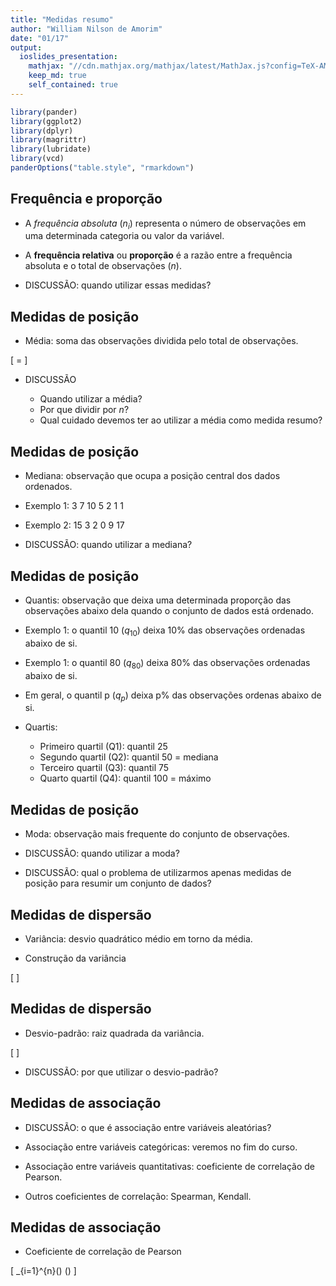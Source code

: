 ```yaml
---
title: "Medidas resumo"
author: "William Nilson de Amorim"
date: "01/17"
output: 
  ioslides_presentation:
    mathjax: "//cdn.mathjax.org/mathjax/latest/MathJax.js?config=TeX-AMS-MML_HTMLorMML"
    keep_md: true
    self_contained: true
---
```


```r
library(pander)
library(ggplot2)
library(dplyr)
library(magrittr)
library(lubridate)
library(vcd)
panderOptions("table.style", "rmarkdown")
```

## Frequência e proporção {.build}

- A *frequência absoluta* ($n_i$) representa o número de observações em uma determinada categoria ou valor da variável.

- A **frequência relativa** ou **proporção** é a razão entre a frequência absoluta e o total de observações ($n$).

- DISCUSSÃO: quando utilizar essas medidas?

## Medidas de posição {.build}

- Média: soma das observações dividida pelo total de observações.

\vspace{3mm}

\[
\frac{\sum_{i=1}^{n}X_i}{n} = \frac{X_1 + X_2 + ... + X_n}{n}
\]

- DISCUSSÃO

    - Quando utilizar a média?
    - Por que dividir por $n$?
    - Qual cuidado devemos ter ao utilizar a média como medida resumo?
    
## Medidas de posição {.build}

- Mediana: observação que ocupa a posição central dos dados ordenados.

- Exemplo 1: 3 7 10 5 2 1 1

- Exemplo 2: 15 3 2 0 9 17

- DISCUSSÃO: quando utilizar a mediana?

## Medidas de posição {.build}

- Quantis: observação que deixa uma determinada proporção das observações abaixo dela quando o conjunto de dados está ordenado.

- Exemplo 1: o quantil 10 ($q_10$) deixa 10% das observações ordenadas abaixo de si.
- Exemplo 1: o quantil 80 ($q_80$) deixa 80% das observações ordenadas abaixo de si.

- Em geral, o quantil p ($q_p$) deixa p% das observações ordenas abaixo de si.

- Quartis: 
    
    - Primeiro quartil (Q1): quantil 25
    - Segundo quartil (Q2): quantil 50 = mediana
    - Terceiro quartil (Q3): quantil 75
    - Quarto quartil (Q4): quantil 100 = máximo

## Medidas de posição {.build}

- Moda: observação mais frequente do conjunto de observações.

- DISCUSSÃO: quando utilizar a moda?

- DISCUSSÃO: qual o problema de utilizarmos apenas medidas de posição para resumir um conjunto de dados?

## Medidas de dispersão

- Variância: desvio quadrático médio em torno da média.

- Construção da variância

\[
\frac{\sum_{i=1}^{n}(X_i - \bar{X})^2}{n}
\]

## Medidas de dispersão

- Desvio-padrão: raiz quadrada da variância.

\[
\sqrt{\frac{\sum_{i=1}^{n}(X_i - \bar{X})^2}{n}}
\]

- DISCUSSÃO: por que utilizar o desvio-padrão?


## Medidas de associação

- DISCUSSÃO: o que é associação entre variáveis aleatórias?

- Associação entre variáveis categóricas: veremos no fim do curso.

- Associação entre variáveis quantitativas: coeficiente de correlação de Pearson.

- Outros coeficientes de correlação: Spearman, Kendall.

## Medidas de associação

- Coeficiente de correlação de Pearson

\vspace{3mm}

\[
\frac{1}{n}\sum_{i=1}^{n}\left(\frac{X_i - \bar{X}}{DP(X)}\right) \left(\frac{Y_i - \bar{Y}}{DP(Y)}\right)
\]

















